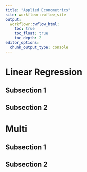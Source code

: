 ```yaml
---
title: "Applied Econometrics"
site: workflowr::wflow_site
output:
  workflowr::wflow_html:
    toc: true
    toc_float: true
    toc_depth: 2
editor_options:
  chunk_output_type: console
---
```


# Linear Regression

## Subsection 1

## Subsection 2

# Multi

## Subsection 1

## Subsection 2
